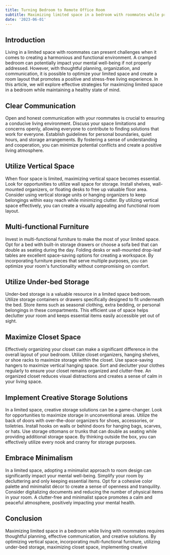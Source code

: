 ```yaml
---
title: Turning Bedroom to Remote Office Room
subtitle: Maximizing limited space in a bedroom with roommates while promoting mental well-being
date: '2023-06-01'
---
```


## Introduction

Living in a limited space with roommates can present challenges when it comes to creating a harmonious and functional environment. A cramped bedroom can potentially impact your mental well-being if not properly addressed. However, with thoughtful planning, organization, and communication, it is possible to optimize your limited space and create a room layout that promotes a positive and stress-free living experience. In this article, we will explore effective strategies for maximizing limited space in a bedroom while maintaining a healthy state of mind.

## Clear Communication

Open and honest communication with your roommates is crucial to ensuring a conducive living environment. Discuss your space limitations and concerns openly, allowing everyone to contribute to finding solutions that work for everyone. Establish guidelines for personal boundaries, quiet hours, and storage arrangements. By fostering a sense of understanding and cooperation, you can minimize potential conflicts and create a positive living atmosphere.

## Utilize Vertical Space

When floor space is limited, maximizing vertical space becomes essential. Look for opportunities to utilize wall space for storage. Install shelves, wall-mounted organizers, or floating desks to free up valuable floor area. Consider using vertical storage units or hanging organizers to keep belongings within easy reach while minimizing clutter. By utilizing vertical space effectively, you can create a visually appealing and functional room layout.

## Multi-functional Furniture

Invest in multi-functional furniture to make the most of your limited space. Opt for a bed with built-in storage drawers or choose a sofa bed that can double as seating during the day. Folding desks or wall-mounted drop-leaf tables are excellent space-saving options for creating a workspace. By incorporating furniture pieces that serve multiple purposes, you can optimize your room's functionality without compromising on comfort.

## Utilize Under-bed Storage

Under-bed storage is a valuable resource in a limited space bedroom. Utilize storage containers or drawers specifically designed to fit underneath the bed. Store items such as seasonal clothing, extra bedding, or personal belongings in these compartments. This efficient use of space helps declutter your room and keeps essential items easily accessible yet out of sight.

## Maximize Closet Space

Effectively organizing your closet can make a significant difference in the overall layout of your bedroom. Utilize closet organizers, hanging shelves, or shoe racks to maximize storage within the closet. Use space-saving hangers to maximize vertical hanging space. Sort and declutter your clothes regularly to ensure your closet remains organized and clutter-free. An organized closet reduces visual distractions and creates a sense of calm in your living space.

## Implement Creative Storage Solutions

In a limited space, creative storage solutions can be a game-changer. Look for opportunities to maximize storage in unconventional areas. Utilize the back of doors with over-the-door organizers for shoes, accessories, or toiletries. Install hooks on walls or behind doors for hanging bags, scarves, or hats. Use storage ottomans or trunks that can double as seating while providing additional storage space. By thinking outside the box, you can effectively utilize every nook and cranny for storage purposes.

## Embrace Minimalism

In a limited space, adopting a minimalist approach to room design can significantly impact your mental well-being. Simplify your room by decluttering and only keeping essential items. Opt for a cohesive color palette and minimalist décor to create a sense of openness and tranquility. Consider digitalizing documents and reducing the number of physical items in your room. A clutter-free and minimalist space promotes a calm and peaceful atmosphere, positively impacting your mental health.

## Conclusion

Maximizing limited space in a bedroom while living with roommates requires thoughtful planning, effective communication, and creative solutions. By optimizing vertical space, incorporating multi-functional furniture, utilizing under-bed storage, maximizing closet space, implementing creative
